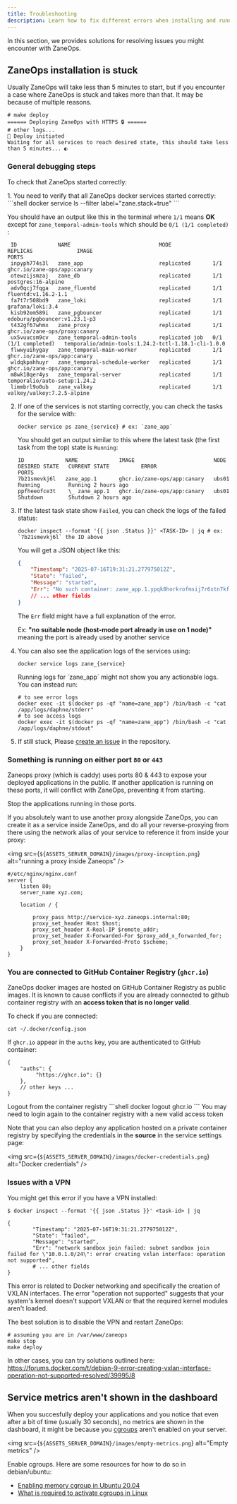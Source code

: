 ```yaml
---
title: Troubleshooting
description: Learn how to fix different errors when installing and running ZaneOps
---
```


In this section, we provides solutions for resolving issues you might encounter with ZaneOps.

## ZaneOps installation is stuck

Usually ZaneOps will take less than 5 minutes to start, but if you encounter a case where ZaneOps is stuck and takes more than that. It may be because of multiple reasons.

```shell
# make deploy
====== Deploying ZaneOps with HTTPS 🔒 ======
# other logs...
🏁 Deploy initiated
Waiting for all services to reach desired state, this should take less than 5 minutes... ◐
```

### General debugging steps

To check that ZaneOps started correctly: 

<Steps>
1. You need to verify that all ZaneOps docker services started correctly:
   ```shell
   docker service ls --filter label="zane.stack=true"
   ```

   You should have an output like this in the terminal where `1/1` means **OK** except for `zane_temporal-admin-tools` which should be `0/1 (1/1 completed)` :
   ```shell
    ID             NAME                            MODE             REPLICAS              IMAGE                                                 PORTS
    inpyph774s3l   zane_app                        replicated       1/1                   ghcr.io/zane-ops/app:canary                           
    otewzijsmzaj   zane_db                         replicated       1/1                   postgres:16-alpine                                    
    adv0qcj7fqga   zane_fluentd                    replicated       1/1                   fluentd:v1.16.2-1.1                                   
    fa7t7r508bd9   zane_loki                       replicated       1/1                   grafana/loki:3.4                                      
    kisb92em589i   zane_pgbouncer                  replicated       1/1                   edoburu/pgbouncer:v1.23.1-p3                          
    t432gf67whmx   zane_proxy                      replicated       1/1                   ghcr.io/zane-ops/proxy:canary                         
    ux5vuucsm9cv   zane_temporal-admin-tools       replicated job   0/1 (1/1 completed)   temporalio/admin-tools:1.24.2-tctl-1.18.1-cli-1.0.0   
    flwwyuihygay   zane_temporal-main-worker       replicated       1/1                   ghcr.io/zane-ops/app:canary                           
    wldqkpahhuyr   zane_temporal-schedule-worker   replicated       1/1                   ghcr.io/zane-ops/app:canary                           
    m8wk18qer4ys   zane_temporal-server            replicated       1/1                   temporalio/auto-setup:1.24.2                          
    limmbrl9o0ub   zane_valkey                     replicated       1/1                   valkey/valkey:7.2.5-alpine                            
   ```
2. If one of the services is not starting correctly, you can check the tasks for the service with:

   ```shell
   docker service ps zane_{service} # ex: `zane_app` 
   ```

   You should get an output similar to this where the latest task (the first task from the top) state is `Running`:
   ```shell {2} 
   ID             NAME             IMAGE                         NODE      DESIRED STATE   CURRENT STATE          ERROR                              PORTS
   7b21smevkj6l   zane_app.1       ghcr.io/zane-ops/app:canary   ubs01     Running         Running 2 hours ago                                 
   ppfheeofce3t    \_ zane_app.1   ghcr.io/zane-ops/app:canary   ubs01     Shutdown        Shutdown 2 hours ago                                      
   ```

3. If the latest task state show `Failed`, you can check the logs of the failed status: 
    ```shell
    docker inspect --format '{{ json .Status }}' <TASK-ID> | jq # ex: `7b21smevkj6l` the ID above
    ```

    You will get a JSON object like this:
    ```json {5}
    {
        "Timestamp": "2025-07-16T19:31:21.277975012Z",
        "State": "failed",
        "Message": "started",
        "Err": "No such container: zane_app.1.ypqk8horkrofmsij7r6xtn7kf",
        // ... other fields
    }
    ```

    The `Err` field might have a full explanation of the error. 
    
    Ex: **"no suitable node (host-mode port already in use on 1 node)"** meaning the port is already used by another service
4. You can also see the application logs of the services using: 
   ```shell
   docker service logs zane_{service}
   ``` 

   <Aside type="caution" title="main app logs">
    Running logs for `zane_app` might not show you any actionable logs. You can instead run: 

    ```shell
    # to see error logs
    docker exec -it $(docker ps -qf "name=zane_app") /bin/bash -c "cat /app/logs/daphne/stderr"
    # to see access logs
    docker exec -it $(docker ps -qf "name=zane_app") /bin/bash -c "cat /app/logs/daphne/stdout"
    ```
   </Aside>

5. If still stuck, Please [create an issue](https://github.com/zane-ops/zane-ops/issues/new?template=bug_report.md) in the repository.
</Steps>


### Something is running on either port `80` or `443`

Zaneops proxy (which is caddy) uses ports 80 & 443 to expose your deployed applications in the public. 
If another application is running on these ports, it will conflict with ZaneOps, preventing it from starting.

<Aside type="note" title="Solution">
Stop the applications running in those ports.
</Aside>

If you absolutely want to use another proxy alongside ZaneOps, you can create it as a service inside ZaneOps,
and do all your reverse-proxying from there using the network alias of your service to reference it from 
inside your proxy: 

<img src={`${ASSETS_SERVER_DOMAIN}/images/proxy-inception.png`} alt="running a proxy inside Zaneops" />

```nginx "service-xyz.zaneops.internal" {"Your service network alias: ":7}
#/etc/nginx/nginx.conf
server {
    listen 80;
    server_name xyz.com;

    location / {

        proxy_pass http://service-xyz.zaneops.internal:80;
        proxy_set_header Host $host;
        proxy_set_header X-Real-IP $remote_addr;
        proxy_set_header X-Forwarded-For $proxy_add_x_forwarded_for;
        proxy_set_header X-Forwarded-Proto $scheme;
    }
}
```

### You are connected to GitHub Container Registry (`ghcr.io`)

ZaneOps docker images are hosted on GitHub Container Registry as public images. 
It is known to cause conflicts if you are already connected to github container registry with 
an **access token that is no longer valid**. 

To check if you are connected:

```shell
cat ~/.docker/config.json
```

If `ghcr.io` appear in the `auths` key, you are authenticated to GitHub container:

```jsonc
{
    "auths": {
         "https://ghcr.io": {}
    },
    // other keys ...
}
```

<Aside type="note" title="Solution">
Logout from the container registry
```shell
docker logout ghcr.io
```
You may need to login again to the container registry with a new valid access token
</Aside>


Note that you can also deploy any application hosted on a private container registry by specifying 
the credentials in the **source** in the service settings page:

<img src={`${ASSETS_SERVER_DOMAIN}/images/docker-credentials.png`} alt="Docker credentials" />


### Issues with a VPN

You might get this error if you have a VPN installed:
```shell {7}
$ docker inspect --format '{{ json .Status }}' <task-id> | jq 

{
        "Timestamp": "2025-07-16T19:31:21.277975012Z",
        "State": "failed",
        "Message": "started",
        "Err": "network sandbox join failed: subnet sandbox join failed for \"10.0.1.0/24\": error creating vxlan interface: operation not supported",
        # ... other fields
}
```

This error is related to Docker networking and specifically the creation of VXLAN interfaces. 
The error "operation not supported" suggests that your system's kernel doesn't support VXLAN or that the required kernel modules aren't loaded.

<Aside type="note" title="Potential solution">
The best solution is to disable the VPN and restart ZaneOps: 

```shell
# assuming you are in /var/www/zaneops
make stop
make deploy
```

In other cases, you can try solutions outlined here: 
https://forums.docker.com/t/debian-9-error-creating-vxlan-interface-operation-not-supported-resolved/39995/8
</Aside>

## Service metrics aren't shown in the dashboard

When you succesfully deploy your applications and you notice that even after a bit of time (usually 30 seconds), no metrics are shown in the 
dashboard, it might be because you [cgroups](https://www.kernel.org/doc/html/latest/admin-guide/cgroup-v1/cgroups.html) aren't enabled on your server.

<img src={`${ASSETS_SERVER_DOMAIN}/images/empty-metrics.png`} alt="Empty metrics" />


<Aside type="note" title="Solution">
Enable cgroups. Here are some resources for how to do so in debian/ubuntu: 

- [Enabling memory cgroup in Ubuntu 20.04](https://askubuntu.com/questions/1237813/enabling-memory-cgroup-in-ubuntu-20-04)
- [What is required to activate cgroups in Linux](https://serverfault.com/questions/525162/what-is-required-to-activate-cgroups-in-linux)
</Aside>